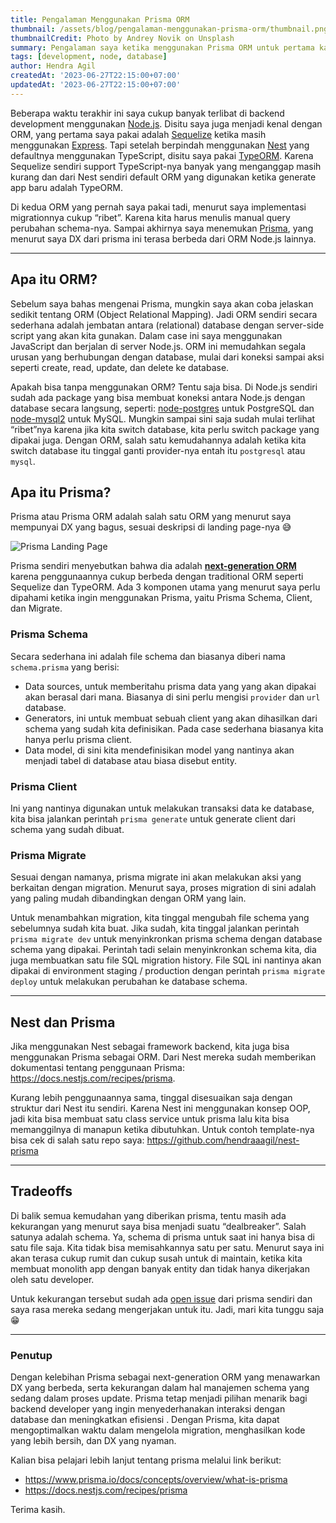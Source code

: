 ```yaml
---
title: Pengalaman Menggunakan Prisma ORM
thumbnail: /assets/blog/pengalaman-menggunakan-prisma-orm/thumbnail.png
thumbnailCredit: Photo by Andrey Novik on Unsplash
summary: Pengalaman saya ketika menggunakan Prisma ORM untuk pertama kalinya.
tags: [development, node, database]
author: Hendra Agil
createdAt: '2023-06-27T22:15:00+07:00'
updatedAt: '2023-06-27T22:15:00+07:00'
---
```


Beberapa waktu terakhir ini saya cukup banyak terlibat di backend development menggunakan [Node.js](https://nodejs.org/en). Disitu saya juga menjadi kenal dengan ORM, yang pertama saya pakai adalah [Sequelize](https://sequelize.org/) ketika masih menggunakan [Express](https://expressjs.com/). Tapi setelah berpindah menggunakan [Nest](https://nestjs.com/) yang defaultnya menggunakan TypeScript, disitu saya pakai [TypeORM](https://typeorm.io/). Karena Sequelize sendiri support TypeScript-nya banyak yang menganggap masih kurang dan dari Nest sendiri default ORM yang digunakan ketika generate app baru adalah TypeORM.

Di kedua ORM yang pernah saya pakai tadi, menurut saya implementasi migrationnya cukup “ribet”. Karena kita harus menulis manual query perubahan schema-nya. Sampai akhirnya saya menemukan [Prisma](https://www.prisma.io/), yang menurut saya DX dari prisma ini terasa berbeda dari ORM Node.js lainnya.

---

## Apa itu ORM?

Sebelum saya bahas mengenai Prisma, mungkin saya akan coba jelaskan sedikit tentang ORM (Object Relational Mapping). Jadi ORM sendiri secara sederhana adalah jembatan antara (relational) database dengan server-side script yang akan kita gunakan. Dalam case ini saya menggunakan JavaScript dan berjalan di server Node.js. ORM ini memudahkan segala urusan yang berhubungan dengan database, mulai dari koneksi sampai aksi seperti create, read, update, dan delete ke database.

Apakah bisa tanpa menggunakan ORM? Tentu saja bisa. Di Node.js sendiri sudah ada package yang bisa membuat koneksi antara Node.js dengan database secara langsung, seperti: [node-postgres](https://github.com/brianc/node-postgres) untuk PostgreSQL dan [node-mysql2](https://github.com/sidorares/node-mysql2) untuk MySQL. Mungkin sampai sini saja sudah mulai terlihat “ribet”nya karena jika kita switch database, kita perlu switch package yang dipakai juga. Dengan ORM, salah satu kemudahannya adalah ketika kita switch database itu tinggal ganti provider-nya entah itu `postgresql` atau `mysql`.

## Apa itu Prisma?

Prisma atau Prisma ORM adalah salah satu ORM yang menurut saya mempunyai DX yang bagus, sesuai deskripsi di landing page-nya 😅

![Prisma Landing Page](/assets/blog/pengalaman-menggunakan-prisma-orm/prisma-landing-page.png)

Prisma sendiri menyebutkan bahwa dia adalah **[next-generation ORM](https://www.prisma.io/docs/concepts/overview/prisma-in-your-stack/is-prisma-an-orm)** karena penggunaannya cukup berbeda dengan traditional ORM seperti Sequelize dan TypeORM. Ada 3 komponen utama yang menurut saya perlu dipahami ketika ingin menggunakan Prisma, yaitu Prisma Schema, Client, dan Migrate.

### Prisma Schema

Secara sederhana ini adalah file schema dan biasanya diberi nama `schema.prisma` yang berisi:

- Data sources, untuk memberitahu prisma data yang yang akan dipakai akan berasal dari mana. Biasanya di sini perlu mengisi `provider` dan `url` database.
- Generators, ini untuk membuat sebuah client yang akan dihasilkan dari schema yang sudah kita definisikan. Pada case sederhana biasanya kita hanya perlu prisma client.
- Data model, di sini kita mendefinisikan model yang nantinya akan menjadi tabel di database atau biasa disebut entity.

### Prisma Client

Ini yang nantinya digunakan untuk melakukan transaksi data ke database, kita bisa jalankan perintah `prisma generate` untuk generate client dari schema yang sudah dibuat.

### Prisma Migrate

Sesuai dengan namanya, prisma migrate ini akan melakukan aksi yang berkaitan dengan migration. Menurut saya, proses migration di sini adalah yang paling mudah dibandingkan dengan ORM yang lain.

Untuk menambahkan migration, kita tinggal mengubah file schema yang sebelumnya sudah kita buat. Jika sudah, kita tinggal jalankan perintah `prisma migrate dev` untuk menyinkronkan prisma schema dengan database schema yang dipakai. Perintah tadi selain menyinkronkan schema kita, dia juga membuatkan satu file SQL migration history. File SQL ini nantinya akan dipakai di environment staging / production dengan perintah `prisma migrate deploy` untuk melakukan perubahan ke database schema.

---

## Nest dan Prisma

Jika menggunakan Nest sebagai framework backend, kita juga bisa menggunakan Prisma sebagai ORM. Dari Nest mereka sudah memberikan dokumentasi tentang penggunaan Prisma: https://docs.nestjs.com/recipes/prisma.

Kurang lebih penggunaannya sama, tinggal disesuaikan saja dengan struktur dari Nest itu sendiri. Karena Nest ini menggunakan konsep OOP, jadi kita bisa membuat satu class service untuk prisma lalu kita bisa memanggilnya di manapun ketika dibutuhkan. Untuk contoh template-nya bisa cek di salah satu repo saya: https://github.com/hendraaagil/nest-prisma

---

## Tradeoffs

Di balik semua kemudahan yang diberikan prisma, tentu masih ada kekurangan yang menurut saya bisa menjadi suatu “dealbreaker”. Salah satunya adalah schema. Ya, schema di prisma untuk saat ini hanya bisa di satu file saja. Kita tidak bisa memisahkannya satu per satu. Menurut saya ini akan terasa cukup rumit dan cukup susah untuk di maintain, ketika kita membuat monolith app dengan banyak entity dan tidak hanya dikerjakan oleh satu developer.

Untuk kekurangan tersebut sudah ada [open issue](https://github.com/keinsell/microludes/issues/1) dari prisma sendiri dan saya rasa mereka sedang mengerjakan untuk itu. Jadi, mari kita tunggu saja 😁

---

### Penutup

Dengan kelebihan Prisma sebagai next-generation ORM yang menawarkan DX yang berbeda, serta kekurangan dalam hal manajemen schema yang sedang dalam proses update. Prisma tetap menjadi pilihan menarik bagi backend developer yang ingin menyederhanakan interaksi dengan database dan meningkatkan efisiensi . Dengan Prisma, kita dapat mengoptimalkan waktu dalam mengelola migration, menghasilkan kode yang lebih bersih, dan DX yang nyaman.

Kalian bisa pelajari lebih lanjut tentang prisma melalui link berikut:

- https://www.prisma.io/docs/concepts/overview/what-is-prisma
- https://docs.nestjs.com/recipes/prisma

Terima kasih.
